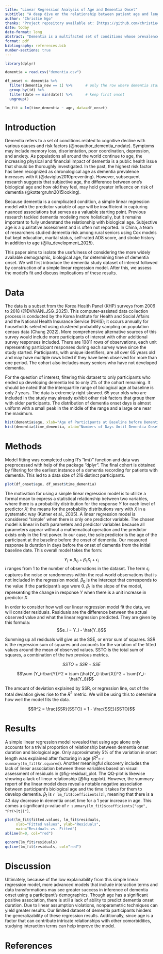 ```yaml
---
title: "Linear Regression Analysis of Age and Dementia Onset"
subtitle: "A deep dive on the relationship between patient age and length before dementia onset"
author: "Christie Ngo"
thanks: "Project repository available at: [https://github.com/christiecngo/math261a_project1](https://github.com/christiecngo/math261a_project1)."
date: today
date-format: long
abstract: "Dementia is a multifacted set of conditions whose prevalence is strongly associated with age. A simple linear regression model on Korea Health Panel survey data using biological age is constructed to examine the isolated influence on dementia onset duration. Results show a lack of linear relationship, with age alone only explaining a small proportion of the variation in time until onset. Future studies of age's impact on dementia require more complex modeling techniques and data transformations."
format: pdf
bibliography: references.bib
number-sections: true
---
```


```r
library(dplyr)

dementia = read.csv("dementia.csv")

df_onset <- dementia %>%
  filter(dementia_new == 1) %>%      # only the row where dementia starts
  group_by(id) %>%
  filter(date == min(date)) %>%      # keep first onset
  ungroup()
```

```r
lm_fit = lm(time_dementia ~ age, data=df_onset)
```

# Introduction 

Dementia refers to a set of conditions related to cognitive decline with various causes and risk factors (@noauthor_dementia_nodate). Symptoms may include memory loss, disorientation, poor coordination, depression, and anxiety. As populations all around the world continue to age, the increasing physical and financial impact of dementia is a public health issue that should be thoroughly investigated. In the past, the highest risk factor has been recognized as chronological age as dementia prevalence increases with it (@daviglus2010preventing). However, subsequent research suggests that subjective age, the difference between one's biological age and how old they feel, may hold greater influence on risk of dementia (@kottergruhn2015looking). 

Because dementia is a complicated condition, a simple linear regression model with the predictor variable of age will be insufficient in capturing nuanced associations but serves as a valuable starting point. Previous research tackled dementia modeling more holistically, but it remains important to fully understand the relationship with biological age. Subjective age is a qualitative assessment and is often not reported. In China, a team of researchers studied dementia risk among rural seniors using Cox models but kept education, marital status, self-rated AD8 score, and stroke history in addition to age (@liu_development_2025).

This paper aims to isolate the usefulness of considering the more widely available demographic, biological age, for determining time of dementia onset. We will first introduce the dementia study dataset of interest followed by construction of a simple linear regression model. After this, we assess the model's fit and discuss implications of these results.



# Data {#sec-data}

The data is a subset from the Korea Health Panel (KHP) surveys from 2006 to 2018 (@DVN/ANLJSG_2025). This computer-assisted data collection process is conducted by the Korea Institute for Health and Social Affairs and the National Health Insurance Service (NHIS); it occurs annually for households selected using clustered probability sampling on population census data (Chung 2022). More comprehensive alternative sources of this survey would include more participants of interest with other additional survey responses included. There are 10811 rows of observations, each unit representing participant responses during each survey wave since the study started. Participants, with unique identifiers, are all over 65 years old and may have multiple rows listed if they have been observed for more than one period. The cohort also includes many seniors who have not developed dementia. 

For the question of interest, filtering this dataset to only participants who ended up developing dementia led to only 2% of the cohort remaining. It should be noted that the interquartile range of biological age at baseline is only 7 years. The data is extremely right skewed. 65 year olds who are included in the study may already exhibit other risk factors that group them with older participants. The distribution of dementia onset days is almost uniform with a small peak in the middle of the range and a large one near the maximum. 

```r
hist(dementia$age, xlab="Age of Participants at Baseline before Dementia (years)", main="Histogram of Dementia Participant Baseline Age")
hist(dementia$time_dementia, xlab="Numbers of Days Until Dementia Onset", main="Historgram of Time Until Dementia Onset in Days")
```

# Methods

Model fitting was completed using R's "lm()" function and data was preprocessed with help of the package "dplyr". The final cohort is obtained by filtering for the earliest instance of a dementia recording for patients with dementia. This led to a data size of 216 distinct participants.


```r
plot(df_onset$age, df_onset$time_dementia)
```

The motivation for using a simple linear regression model is to utilize a formal mean to express a statistical relationship between two variables, where there is a probability distribution for the response $Y$ for each level of predictor $X$; the means for the probability distributions vary with $X$ in a systematic way (Kutner et al., 2005). A linear regression model is considered "simple" when there is only one predictor variable. The chosen model is linear in both parameters and predictor variables because all parameters appear without a mathematical operation and the predictor exists only in the first power. In our case, the sole predictor is the age of the participant at the baseline before the onset of dementia. Our measured response is duration in days before the onset of dementia from the initial baseline date. This overall model takes the form:

$$Y_i = \beta_0 + \beta_1X_i + \epsilon_i$$
$i$ ranges from 1 to the number of observations in the dataset. The term $\epsilon_i$ captures the noise or randomness within the real-world observations that is not included in the regression model. $\beta_0$ is the intercept that corresponds to the value if the participant's age were 0. $\beta_1$ is the slope of the model, representing the change in response $Y$ when there is a unit increase in predictor $X$.

In order to consider how well our linear regression model fit the data, we will consider residuals. Residuals are the difference between the actual observed value and what the linear regression predicted. They are given by this formula: $$e_i = Y_i - \hat{Y_i}$$

Summing up all residuals will give us the SSE, or error sum of squares. SSR is the regression sum of squares and accounts for the variation of the fitted values around the mean of observed values. SSTO is the total sum of squares, a combination of the two previous metrics.

$$SSTO = SSR + SSE$$

$$\sum (Y_i-\bar{Y})^2 = \sum (\hat{Y_i}-\bar{X})^2 + \sum(Y_i-\hat{Y_i})$$

The amount of deviation explained by SSR, or regression line, out of the total deviation gives rise to the $R^2$ metric. We will be using this to determine how well the model fits the data.

$$R^2 = \frac{SSR}{SSTO} = 1 - \frac{SSE}{SSTO}$$

# Results

A simple linear regression model revealed that using age alone only accounts for a trivial proportion of relationship between dementia onset duration and biological age. Only approximately 5% of the variation in onset length was explained after factoring in age ($R^2$= `r summary(lm_fit)$r.squared`). Another meaningful discovery includes the lack of linear association between these variables based on visual assessment of residuals in @fig-residual_plot. The QQ-plot is likewise showing a lack of linear relationship (@fig-qqplot). However, the summary report of the linear model does reveal a notable negative association between participant's biological age and the time it takes for them to develop dementia. $\beta_1$ is `r lm_fit$coefficients[2]`, meaning that there is a 43 day decrease in dementia onset time for a 1 year increase in age. This comes a significant p-value of `r summary(lm_fit)$coefficients["age", "Pr(>|t|)"]`. 

```r
plot(lm_fit$fitted.values, lm_fit$residuals,
     xlab="Fitted values", ylab="Residuals",
     main="Residuals vs. Fitted")
abline(h=0, col="red")
```


```r
qqnorm(lm_fit$residuals)
qqline(lm_fit$residuals, col="red")
```


# Discussion

Ultimately, because of the low explainability from this simple linear regression model, more advanced models that include interaction terms and data transformations may see greater success in inference of dementia onset using a participant's demographics. Though age has a significant positive association, there is still a lack of ability to predict dementia onset duration. Due to linear assumption violations, nonparametric techniques can yield greater results. Our limited dataset of dementia participants hinders the generalizability of these regression results. Additionally, since age is a factor that can contribute intricate relationships with other comorbidities, studying interaction terms can help improve the model. 

# References
